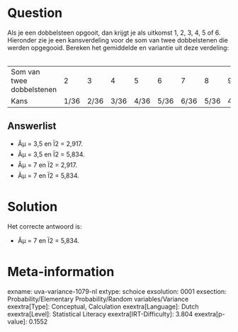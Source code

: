 Question
========

Als je een dobbelsteen opgooit, dan krijgt je als uitkomst 1, 2, 3, 4, 5
of 6. Hieronder zie je een kansverdeling voor de som van twee
dobbelstenen die werden opgegooid. Bereken het gemiddelde en variantie
uit deze verdeling:\
\

  --------------------------- ------ ------ ------ ------ ------ ------ ------ ------ ------ ------ ------
  Som van twee dobbelstenen   2      3      4      5      6      7      8      9      10     11     12
  Kans                        1/36   2/36   3/36   4/36   5/36   6/36   5/36   4/36   3/36   2/36   1/36
  --------------------------- ------ ------ ------ ------ ------ ------ ------ ------ ------ ------ ------


Answerlist
----------

* Âµ = 3,5 en Ï2 = 2,917.
* Âµ = 3,5 en Ï2 = 5,834.
* Âµ = 7 en Ï2 = 2,917.
* Âµ = 7 en Ï2 = 5,834.

Solution
========

Het correcte antwoord is: 

* Âµ = 7 en Ï2 = 5,834.

Meta-information
================
exname: uva-variance-1079-nl
extype: schoice
exsolution: 0001
exsection: Probability/Elementary Probability/Random variables/Variance
exextra[Type]: Conceptual, Calculation
exextra[Language]: Dutch
exextra[Level]: Statistical Literacy
exextra[IRT-Difficulty]: 3.804
exextra[p-value]: 0.1552
